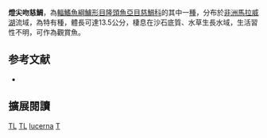 {{Speciesbox
| name = 燈尖吻慈鯛
| status = LC
| status_system = IUCN3.1
| image = 
| image_width = 240px
| genus = Tropheops
| species = lucerna
| authority = [[Trewavas|Trewavas]], 1935
| synonyms = *''Pseudotropheus lucerna''<br /><small>Trewavas, 1935</small>
}}

'''燈尖吻慈鯛'''，為[[輻鰭魚綱|輻鰭魚綱]][[鱸形目|鱸形目]][[隆頭魚亞目|隆頭魚亞目]][[慈鯛科|慈鯛科]]的其中一[[種|種]]，分布於[[非洲|非洲]][[馬拉威湖|馬拉威湖]]流域，為特有種，體長可達13.5公分，棲息在沙石底質、水草生長水域，生活習性不明，可作為觀賞魚。
==参考文献==
*{{FishBase_species|genus=Tropheops|species=lucerna|year=2013|month=6}}

== 擴展閱讀 ==
{{refbegin}}
{{wikispecies-inline|Tropheops lucerna|燈尖吻慈鯛}}
{{refend}}
{{Taxonbar|from=Q3317385}}

[[Category:IUCN红色名录无危物种|TL]]
[[Category:觀賞魚|TL]]
[[Category:尖吻慈鯛屬|lucerna]]
[[Category:1935年描述的魚類|T]]

{{鱸形目小作品}}